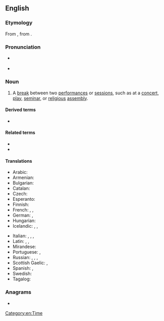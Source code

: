 ==English==

===Etymology===
From {{der|en|la|intermissiō}}, from {{m|la|intermittō}}.

===Pronunciation===
* {{a|GA}} {{IPA|en|/ɪntɚˈmɪʃən/}}
* {{rhymes|ɪʃən|lang=en}}

===Noun===
{{en-noun}}

# A [[break]] between two [[performance]]s or [[session]]s, such as at a [[concert]], [[play]], [[seminar]], or [[religious]] [[assembly]].

====Derived terms====
* {{l|en|intermissionless}}

====Related terms====
* {{l|en|intermit}}
* {{l|en|intermittent}}

====Translations====
{{trans-top|break between performances or sessions}}
* Arabic: {{t|ar|فاصِل|sc=Arab}}
* Armenian: {{t+|hy|դադար}}
* Bulgarian: {{t+|bg|пауза|f}}
* Catalan: {{t|ca|intermedi|m}}
* Czech: {{t+|cs|přestávka|f}}
* Esperanto: {{t|eo|interakto}}
* Finnish: {{t+|fi|väliaika}}
* French: {{t+|fr|intermède|m}}, {{t+|fr|interlude|m}}, {{t+|fr|entracte|m}}
* German: {{t+|de|Unterbrechung|f}}, {{t+|de|Pause|f}}
* Hungarian: {{t+|hu|szünet}}
* Icelandic: {{t+|is|hlé|n}}, {{t+|is|hvíld|f}}, {{t|is|aflát|n}}
{{trans-mid}}
* Italian: {{t+|it|intervallo|m}}, {{t+|it|pausa|f}}, {{t+|it|intermezzo|m}}, {{t+|it|intermedio|m}}
* Latin: {{t|la|intermissiō|f}}, {{t|la|intercapedō|f}}, {{t|la|dīlūdium|n}}
* Mirandese: {{t|mwl|anterbalo|m}}
* Portuguese: {{t+|pt|intervalo|m}}, {{t|pt|intermissão|f}}
* Russian: {{t+|ru|антра́кт|m}}, {{t+|ru|переры́в|m}}, {{t+|ru|па́уза|f}}, {{t+|ru|переме́на|f}} {{qualifier|as in school}}
* Scottish Gaelic: {{t|gd|eadar-ùine|f}}, {{t|gd|eadar-àm|m}}
* Spanish: {{t|es|intermisión|f}}, {{t+|es|intermedio|m}}
* Swedish: {{t+|sv|paus}}
* Tagalog: {{t|tl|entreakto}}
{{trans-bottom}}

===Anagrams===
* {{anagrams|en|a=eiiimnnorsst|misinsertion|nitrosimines}}

[[Category:en:Time]]